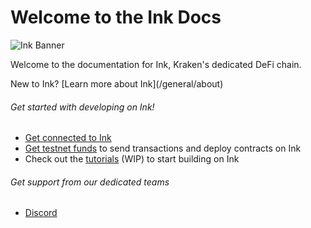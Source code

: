 
# Welcome to the Ink Docs

![Ink Banner](../images/ink-banner.png)

Welcome to the documentation for Ink, Kraken's dedicated DeFi chain.

<Callout type="info" emoji="ℹ️">
New to Ink? [Learn more about Ink](/general/about)
</Callout>

###### Get started with developing on Ink!
- [Get connected to Ink](/quick-start/get-connected)
- [Get testnet funds](/quick-start-faucets) to send transactions and deploy contracts on Ink
- Check out the [tutorials](/build/tutorials/deploy-a-smart-contract-using/foundry) (WIP) to start building on Ink

###### Get support from our dedicated teams
- [Discord](http://discord.gg/inkonchain)
